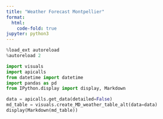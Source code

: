 ```yaml
---
title: "Weather Forecast Montpellier"
format:
  html:
    code-fold: true
jupyter: python3
---
```


```python
%load_ext autoreload
%autoreload 2
```

```python
import visuals
import apicalls
from datetime import datetime
import pandas as pd
from IPython.display import display, Markdown
```

```python
data = apicalls.get_data(detailed=False)
md_table = visuals.create_MD_weather_table_alt(data=data)
display(Markdown(md_table))
```

